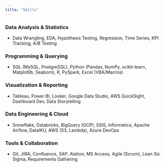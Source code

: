 ```yaml
---
title: "Skills"
---
```


### Data Analysis & Statistics
- Data Wrangling, EDA, Hypothesis Testing, Regression, Time Series, KPI Tracking, A/B Testing

### Programming & Querying
- SQL (MySQL, PostgreSQL), Python (Pandas, NumPy, scikit-learn, Matplotlib, Seaborn), R, PySpark, Excel (VBA/Macros)

### Visualization & Reporting
- Tableau, Power BI, Looker, Google Data Studio, AWS QuickSight, Dashboard Dev, Data Storytelling

### Data Engineering & Cloud
- Snowflake, Databricks, BigQuery (GCP), SSIS, Informatica, Apache Airflow, DataIKU, AWS (S3, Lambda), Azure DevOps

### Tools & Collaboration
- Git, JIRA, Confluence, SAP, Alation, MS Access, Agile (Scrum), Lean Six Sigma, Requirements Gathering
